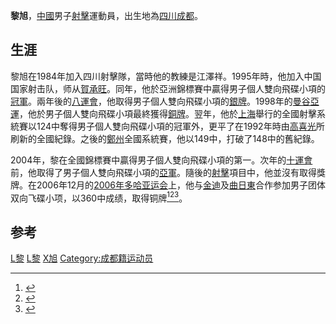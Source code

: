 '''黎旭'''{{BD|1971年|2月27日|catIdx=Li,黎}}，[[中華人民共和國|中國]]男子[[射擊|射擊]]運動員，出生地為[[四川|四川]][[成都|成都]]。

==生涯==
黎旭在1984年加入四川射擊隊，當時他的教練是江澤祥。1995年時，他加入中国国家射击队，师从[[賀承旺|賀承旺]]。同年，他於亞洲錦標賽中贏得男子個人雙向飛碟小項的[[冠軍|冠軍]]。兩年後的[[八運會|八運會]]，他取得男子個人雙向飛碟小項的[[銀牌|銀牌]]。1998年的[[1998年亞洲運動會|曼谷亞運]]，他於男子個人雙向飛碟小項最終獲得[[銅牌|銅牌]]。翌年，他於[[上海|上海]]舉行的全國射擊系統賽以124中奪得男子個人雙向飛碟小項的冠軍外，更平了在1992年時由[[高喜光|高喜光]]所刷新的全國紀錄。之後的[[鄭州|鄭州]]全國系統賽，他以149中，打破了148中的舊紀錄。

2004年，黎在全國錦標賽中贏得男子個人雙向飛碟小項的第一。次年的[[十運會|十運會]]前，他取得了男子個人雙向飛碟小項的[[亞軍|亞軍]]。隨後的[[中華人民共和國第十屆全運會射擊比賽|射擊]]項目中，他並沒有取得獎牌。在2006年12月的[[2006年亞洲運動會|2006年多哈亚运会]]上，他与[[金迪|金迪]]及[[曲日東|曲日東]]合作参加男子团体双向飞碟小项，以360中成绩，取得铜牌<ref>{{cite news |title=快讯：中国队夺得男子双向飞碟团体决赛铜牌_其他栏目_NIKE新浪竞技风暴_新浪网 |url=http://sports.sina.com.cn/s/2006-12-08/18101049953s.shtml |accessdate=2021-08-01 |work=新浪体育 |agency=新浪体育}}</ref><ref>{{cite news |title=综述：赛程过半惊喜不断 金牌望一百亚运突破多-搜狐体育 |url=http://doha2006.sohu.com/20061209/n246912315.shtml |accessdate=2021-08-01 |work=搜狐网 |agency=[[搜狐网|搜狐网]]}}</ref><ref>{{cite news |title=印度哈萨克斯坦科威特分享四金 中国充配角 - 新闻 |url=http://yayun.cctv.com/news/a/160/1006019.shtml |accessdate=2021-08-01 |work=央视网 |agency=[[央视网|央视网]]}}</ref>。

==参考==
{{reflist}}
[[Category:中國射擊運動員|L黎]]
[[Category:成都人|L黎]]
[[Category:黎姓|X旭]]
[[Category:成都籍运动员|Category:成都籍运动员]]